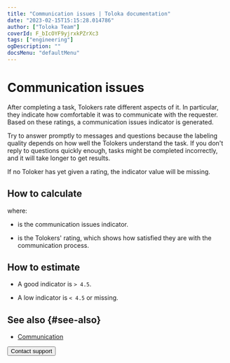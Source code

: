 ```yaml
---
title: "Communication issues | Toloka documentation"
date: "2023-02-15T15:15:28.014786"
author: ["Toloka Team"]
coverId: F_bIcOYF9yjrxkPZrXc3
tags: ["engineering"]
ogDescription: ""
docsMenu: "defaultMenu"
---
```



# Communication issues

After completing a task, Tolokers rate different aspects of it. In particular, they indicate how comfortable it was to communicate with the requester. Based on these ratings, a communication issues indicator is generated.

Try to answer promptly to messages and questions because the labeling quality depends on how well the Tolokers understand the task. If you don't reply to questions quickly enough, tasks might be completed incorrectly, and it will take longer to get results.

<Note mode="note" title="Note">

If no Toloker has yet given a rating, the indicator value will be missing.

</Note>

## How to calculate

<Formula withoutContainer={true} content="$Q_{i} = {CSI}$"/>

where:

- <Formula withoutContainer={true} content="$Q_{i}$"/> is the communication issues indicator.

- <Formula withoutContainer={true} content="$CSI$"/> is the Tolokers' rating, which shows how satisfied they are with the communication process.

## How to estimate

- A good indicator is `> 4.5`.

- A low indicator is `< 4.5` or missing.

## See also {#see-also}

- [Communication](/docs/guide/messaging)

<Button themeColor="light" view="default" size="l" type="link" url="/docs/guide/troubleshooting/support?form-source=guide-efficiency-metrics-communication">Contact support</Button>
